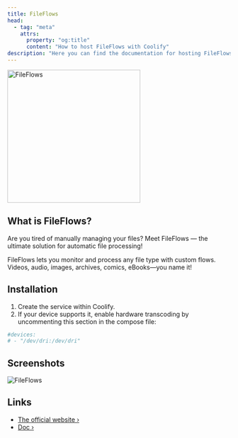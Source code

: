 ```yaml
---
title: FileFlows
head:
  - tag: "meta"
    attrs:
      property: "og:title"
      content: "How to host FileFlows with Coolify"
description: "Here you can find the documentation for hosting FileFlows with Coolify."
---
```


<img
  src="/src/assets/images/services/fileflows.svg"
  width="300"
  alt="FileFlows"
/>

## What is FileFlows?

Are you tired of manually managing your files? Meet FileFlows — the ultimate solution for automatic file processing!

FileFlows lets you monitor and process any file type with custom flows. Videos, audio, images, archives, comics, eBooks—you name it!

## Installation

1. Create the service within Coolify.
2. If your device supports it, enable hardware transcoding by uncommenting this section in the compose file:

```yaml
#devices:
# - "/dev/dri:/dev/dri"
```

## Screenshots

![FileFlows](/src/assets/images/screenshots/fileflows_screenshot.webp)

## Links

- [The official website ›](https://fileflows.com/)
- [Doc ›](https://fileflows.com/docs)

